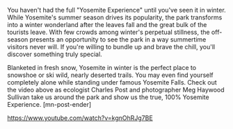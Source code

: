 You haven't had the full "Yosemite Experience" until you've seen it in winter. While Yosemite's summer season drives its popularity, the park transforms into a winter wonderland after the leaves fall and the great bulk of the tourists leave. With few crowds among winter's perpetual stillness, the off-season presents an opportunity to see the park in a way summertime visitors never will. If you're willing to bundle up and brave the chill, you'll discover something truly special.

Blanketed in fresh snow, Yosemite in winter is the perfect place to snowshoe or ski wild, nearly deserted trails. You may even find yourself completely alone while standing under famous Yosemite Falls. Check out the video above as ecologist Charles Post and photographer Meg Haywood Sullivan take us around the park and show us the true, 100% Yosemite Experience. [mn-post-ender]

https://www.youtube.com/watch?v=kgnOhRJg7BE